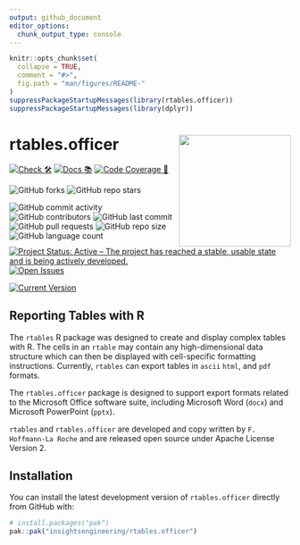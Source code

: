 ```yaml
---
output: github_document
editor_options:
  chunk_output_type: console
---
```


<!-- README.md is generated from README.Rmd. Please edit that file -->

```r
knitr::opts_chunk$set(
  collapse = TRUE,
  comment = "#>",
  fig.path = "man/figures/README-"
)
suppressPackageStartupMessages(library(rtables.officer))
suppressPackageStartupMessages(library(dplyr))
```

# rtables.officer <a href='https://github.com/insightsengineering/rtables'><img src="man/figures/logo.png" align="right" height="200" width="200"/></a>

<!-- start badges -->
[![Check 🛠](https://github.com/insightsengineering/rtables.officer/actions/workflows/check.yaml/badge.svg)](https://github.com/insightsengineering/rtables.officer/actions/workflows/check.yaml)
[![Docs 📚](https://github.com/insightsengineering/rtables.officer/actions/workflows/docs.yaml/badge.svg)](https://insightsengineering.github.io/rtables.officer/)
[![Code Coverage 📔](https://raw.githubusercontent.com/insightsengineering/rtables.officer/_xml_coverage_reports/data/main/badge.svg)](https://raw.githubusercontent.com/insightsengineering/rtables.officer/_xml_coverage_reports/data/main/coverage.xml)

![GitHub forks](https://img.shields.io/github/forks/insightsengineering/rtables.officer?style=social)
![GitHub repo stars](https://img.shields.io/github/stars/insightsengineering/rtables.officer?style=social)

![GitHub commit activity](https://img.shields.io/github/commit-activity/m/insightsengineering/rtables.officer)
![GitHub contributors](https://img.shields.io/github/contributors/insightsengineering/rtables.officer)
![GitHub last commit](https://img.shields.io/github/last-commit/insightsengineering/rtables.officer)
![GitHub pull requests](https://img.shields.io/github/issues-pr/insightsengineering/rtables.officer)
![GitHub repo size](https://img.shields.io/github/repo-size/insightsengineering/rtables.officer)
![GitHub language count](https://img.shields.io/github/languages/count/insightsengineering/rtables.officer)
[![Project Status: Active – The project has reached a stable, usable state and is being actively developed.](https://www.repostatus.org/badges/latest/active.svg)](https://www.repostatus.org/#active)
[![Open Issues](https://img.shields.io/github/issues-raw/insightsengineering/rtables.officer?color=red\&label=open%20issues)](https://github.com/insightsengineering/rtables.officer/issues?q=is%3Aissue+is%3Aopen+sort%3Aupdated-desc)

[![Current Version](https://img.shields.io/github/r-package/v/insightsengineering/rtables.officer/main?color=purple\&label=Development%20Version)](https://github.com/insightsengineering/rtables.officer/tree/main)
<!-- end badges -->

## Reporting Tables with R

The `rtables` R package was designed to create and display complex tables with R. The cells in an `rtable` may contain
any high-dimensional data structure which can then be displayed with cell-specific formatting instructions. Currently,
`rtables` can export tables in `ascii` `html`, and `pdf` formats.

The `rtables.officer` package is designed to support export formats related to the Microsoft Office software suite, including Microsoft Word (`docx`) and Microsoft PowerPoint (`pptx`).

`rtables` and `rtables.officer` are developed and copy written by `F. Hoffmann-La Roche` and are released open source under Apache License Version 2.

## Installation

You can install the latest development version of `rtables.officer` directly from GitHub with:

```r
# install.packages("pak")
pak::pak("insightsengineering/rtables.officer")
```
